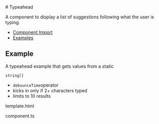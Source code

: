 
<Meta of={typeaheadStories} />

<div className="docs-title">
  # Typeahead

  <nav>
    <link-design of={JSON.stringify(typeaheadStories)}></link-design>
    <NgbComponentDemoLink component="typeahead" />
  </nav>
</div>

<p className="lead">
  A component to display a list of suggestions following what the user is typing.
</p>

<NgbComponentBanner component="typeahead" />

<ul>
  <li>
    <a href="#component-import" target="_self">
      Component Import
    </a>
  </li>
  <li>
    <a href="#examples" target="_self">
      Examples
    </a>
  </li>
</ul>

<NgbComponentImport module="NgbTypeaheadModule" />

## Example

A typeahead example that gets values from a static

<code>string[]</code>
<ul>
  <li>
    <code>debounceTime</code>operator
  </li>
  <li>kicks in only if 2+ characters typed</li>
  <li>limits to 10 results</li>
</ul>

<PostTabs>
  <PostTabHeader panel="typeaheadSampleBasicHtml">template.html</PostTabHeader>
  <PostTabPanel name="typeaheadSampleBasicHtml">
    <Source code={typeaheadSampleBasicHtml} language="html"/>
  </PostTabPanel>

  <PostTabHeader panel="typeaheadSampleBasicAngular">component.ts</PostTabHeader>
  <PostTabPanel name="typeaheadSampleBasicAngular">
    <Source code={typeaheadSampleBasicAngular} language="ts"/>
  </PostTabPanel>
</PostTabs>
